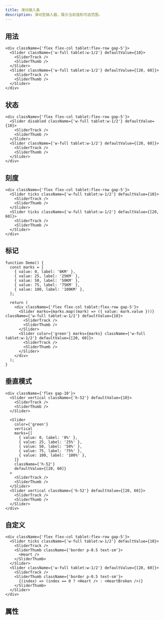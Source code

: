 ```yaml
---
title: 滑动输入条
description: 滑动型输入器，展示当前值和可选范围。
---
```


## 用法

```tsx preview editable
<div className={'flex flex-col tablet:flex-row gap-5'}>
  <Slider className={'w-full tablet:w-1/2'} defaultValue={10}>
    <SliderTrack />
    <SliderThumb />
  </Slider>
  <Slider className={'w-full tablet:w-1/2'} defaultValue={[20, 60]}>
    <SliderTrack />
    <SliderThumb />
  </Slider>
</div>
```

## 状态

```tsx preview editable
<div className={'flex flex-col tablet:flex-row gap-5'}>
  <Slider disabled className={'w-full tablet:w-1/2'} defaultValue={10}>
    <SliderTrack />
    <SliderThumb />
  </Slider>
  <Slider className={'w-full tablet:w-1/2'} defaultValue={[20, 60]}>
    <SliderTrack />
    <SliderThumb />
  </Slider>
</div>
```

## 刻度

```tsx preview editable
<div className={'flex flex-col tablet:flex-row gap-5'}>
  <Slider ticks className={'w-full tablet:w-1/2'} defaultValue={10}>
    <SliderTrack />
    <SliderThumb />
  </Slider>
  <Slider ticks className={'w-full tablet:w-1/2'} defaultValue={[20, 60]}>
    <SliderTrack />
    <SliderThumb />
  </Slider>
</div>
```

## 标记

```tsx preview editable
function Demo() {
  const marks = [
    { value: 0, label: '0KM' },
    { value: 25, label: '25KM' },
    { value: 50, label: '50KM' },
    { value: 75, label: '75KM' },
    { value: 100, label: '100KM' },
  ];

  return (
    <div className={'flex flex-col tablet:flex-row gap-5'}>
      <Slider marks={marks.map((mark) => ({ value: mark.value }))} className={'w-full tablet:w-1/2'} defaultValue={10}>
        <SliderTrack />
        <SliderThumb />
      </Slider>
      <Slider color={'green'} marks={marks} className={'w-full tablet:w-1/2'} defaultValue={[20, 60]}>
        <SliderTrack />
        <SliderThumb />
      </Slider>
    </div>
  );
}
```

## 垂直模式

```tsx preview editable
<div className={'flex gap-10'}>
  <Slider vertical className={'h-52'} defaultValue={10}>
    <SliderTrack />
    <SliderThumb />
  </Slider>

  <Slider
    color={'green'}
    vertical
    marks={[
      { value: 0, label: '0%' },
      { value: 25, label: '25%' },
      { value: 50, label: '50%' },
      { value: 75, label: '75%' },
      { value: 100, label: '100%' },
    ]}
    className={'h-52'}
    defaultValue={[20, 60]}
  >
    <SliderTrack />
    <SliderThumb />
  </Slider>
  <Slider vertical className={'h-52'} defaultValue={[20, 60]}>
    <SliderTrack />
    <SliderThumb />
  </Slider>
</div>
```

## 自定义

```tsx preview editable
<div className={'flex flex-col tablet:flex-row gap-5'}>
  <Slider ticks className={'w-full tablet:w-1/2'} defaultValue={10}>
    <SliderTrack />
    <SliderThumb className={'border p-0.5 text-sm'}>
      <Heart />
    </SliderThumb>
  </Slider>
  <Slider className={'w-full tablet:w-1/2'} defaultValue={[20, 60]}>
    <SliderTrack />
    <SliderThumb className={'border p-0.5 text-sm'}>
      {(index) => (index == 0 ? <Heart /> : <HeartBroken />)}
    </SliderThumb>
  </Slider>
</div>
```

## 属性

<PropsTable componentName="Slider" />
